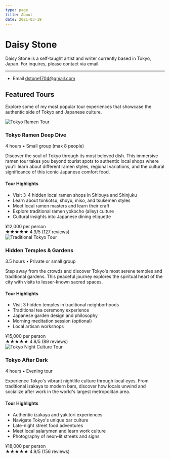 ```yaml
---
type: page
title: About
date: 2021-03-19
---
```



# Daisy Stone

Daisy Stone is a self-taught artist and writer currently based in Tokyo, Japan. For inquires, please contact via email.

---

- Email dstone1704@gmail.com

## Featured Tours

Explore some of my most popular tour experiences that showcase the authentic side of Tokyo and Japanese culture.

<div className="tour-cards-container">
  <Link href="/tours/tokyo-ramen-deep-dive">
    <div className="tour-card">
      <Image
        src="/images/tokyo-ramen-tour.jpg"
        alt="Tokyo Ramen Tour"
        width={800}
        height={600}
        className="tour-card-image"
      />
      <div className="tour-card-content">
        <h3 className="tour-card-title">Tokyo Ramen Deep Dive</h3>
        <div className="tour-card-duration">4 hours • Small group (max 8 people)</div>
        <p className="tour-card-description">
          Discover the soul of Tokyo through its most beloved dish. This immersive ramen tour takes you beyond tourist spots to authentic local shops where you'll learn about different ramen styles, regional variations, and the cultural significance of this iconic Japanese comfort food.
        </p>
        <div className="tour-card-highlights">
          <h4>Tour Highlights</h4>
          <ul>
            <li>Visit 3-4 hidden local ramen shops in Shibuya and Shinjuku</li>
            <li>Learn about tonkotsu, shoyu, miso, and tsukemen styles</li>
            <li>Meet local ramen masters and learn their craft</li>
            <li>Explore traditional ramen yokocho (alley) culture</li>
            <li>Cultural insights into Japanese dining etiquette</li>
          </ul>
        </div>
        <div className="tour-card-price">
          <span className="tour-card-price-text">¥12,000 per person</span>
          <div className="tour-card-rating">
            <span>★★★★★</span>
            <span>4.9/5 (127 reviews)</span>
          </div>
        </div>
      </div>
    </div>
  </Link>

  <Link href="/tours/hidden-temples-gardens">
    <div className="tour-card">
      <Image
        src="/images/photo.jpg"
        alt="Traditional Tokyo Tour"
        width={800}
        height={600}
        className="tour-card-image"
      />
      <div className="tour-card-content">
        <h3 className="tour-card-title">Hidden Temples & Gardens</h3>
        <div className="tour-card-duration">3.5 hours • Private or small group</div>
        <p className="tour-card-description">
          Step away from the crowds and discover Tokyo's most serene temples and traditional gardens. This peaceful journey explores the spiritual heart of the city with visits to lesser-known sacred spaces.
        </p>
        <div className="tour-card-highlights">
          <h4>Tour Highlights</h4>
          <ul>
            <li>Visit 3 hidden temples in traditional neighborhoods</li>
            <li>Traditional tea ceremony experience</li>
            <li>Japanese garden design and philosophy</li>
            <li>Morning meditation session (optional)</li>
            <li>Local artisan workshops</li>
          </ul>
        </div>
        <div className="tour-card-price">
          <span className="tour-card-price-text">¥15,000 per person</span>
          <div className="tour-card-rating">
            <span>★★★★★</span>
            <span>4.8/5 (89 reviews)</span>
          </div>
        </div>
      </div>
    </div>
  </Link>

  <Link href="/tours/tokyo-after-dark">
    <div className="tour-card">
      <Image
        src="/images/photo2.jpg"
        alt="Tokyo Night Culture Tour"
        width={800}
        height={600}
        className="tour-card-image"
      />
      <div className="tour-card-content">
        <h3 className="tour-card-title">Tokyo After Dark</h3>
        <div className="tour-card-duration">4 hours • Evening tour</div>
        <p className="tour-card-description">
          Experience Tokyo's vibrant nightlife culture through local eyes. From traditional izakaya to modern bars, discover how locals unwind and socialize after work in the world's largest metropolitan area.
        </p>
        <div className="tour-card-highlights">
          <h4>Tour Highlights</h4>
          <ul>
            <li>Authentic izakaya and yakitori experiences</li>
            <li>Navigate Tokyo's unique bar culture</li>
            <li>Late-night street food adventures</li>
            <li>Meet local salarymen and learn work culture</li>
            <li>Photography of neon-lit streets and signs</li>
          </ul>
        </div>
        <div className="tour-card-price">
          <span className="tour-card-price-text">¥18,000 per person</span>
          <div className="tour-card-rating">
            <span>★★★★★</span>
            <span>4.9/5 (156 reviews)</span>
          </div>
        </div>
      </div>
    </div>
  </Link>
</div>
